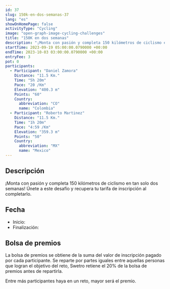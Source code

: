 ```yaml
---
id: 37
slug: 150k-en-dos-semanas-37
lang: "es"
showOnHomePage: false
activityType: "Cycling"
image: "open-graph-image-cycling-challenges"
title: "150K en dos semanas"
description: "¡Monta con pasión y completa 150 kilómetros de ciclismo en tan solo dos semanas! Únete a este desafío y recupera tu tarifa de inscripción al completarlo."
startTime: 2023-09-19 05:00:00.0790000 +00:00
endTime: 2023-10-03 03:00:00.0790000 +00:00
entryFee: 3
pot: 0
participants:
  - Participant: "Daniel Zamora"
    Distance: "11.5 Km."
    Time: "5h 20m"
    Pace: "20 /Km"
    Elevation: "400.3 m"
    Points: "60"
    Country:
      abbreviation: "CO"
      name: "Colombia"
  - Participant: "Roberto Martinez"
    Distance: "11.5 Km."
    Time: "1h 20m"
    Pace: "4:59 /Km"
    Elevation: "359.3 m"
    Points: "50"
    Country:
      abbreviation: "MX"
      name: "Mexico"
---
```



## Descripción

¡Monta con pasión y completa 150 kilómetros de ciclismo en tan solo dos semanas! Únete a este desafío y recupera tu tarifa de inscripción al completarlo.

## Fecha

- Inicio: <LocalDate dateUtc={frontmatter.startTime} client:load />
- Finalización: <LocalDate dateUtc={frontmatter.endTime} client:load />

## Bolsa de premios

La bolsa de premios se obtiene de la suma del valor de inscripción pagado por cada participante. Se reparte por partes iguales entre aquellas personas que logran el objetivo del reto, Swetro retiene el 20% de la bolsa de premios antes de repartirla.

Entre más participantes haya en un reto, mayor será el premio.
